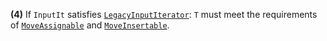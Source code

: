 **(4)** If `InputIt` satisfies [`LegacyInputIterator`](/docs/named_req/LegacyInputIterator): `T` must meet the requirements of [`MoveAssignable`](/docs/named_req/MoveAssignable) and [`MoveInsertable`](/docs/named_req/MoveInsertable).
